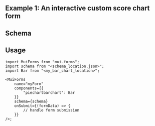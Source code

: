 
## Example 1: An interactive custom score chart form

<InteractiveScoreChart />

## Schema


<SchemaViewer value={schema} />

## Usage
```tsx copy
import MuiForms from "mui-forms";
import schema from "<schema_location.json>";
import Bar from "<my_bar_chart_location>";

<MuiForms
    name="myForm"
    components={{
        "piechartbarchart": Bar
    }}
    schema={schema}
    onSubmit={(formData) => {
        // handle form submission
    }}
/>;
```